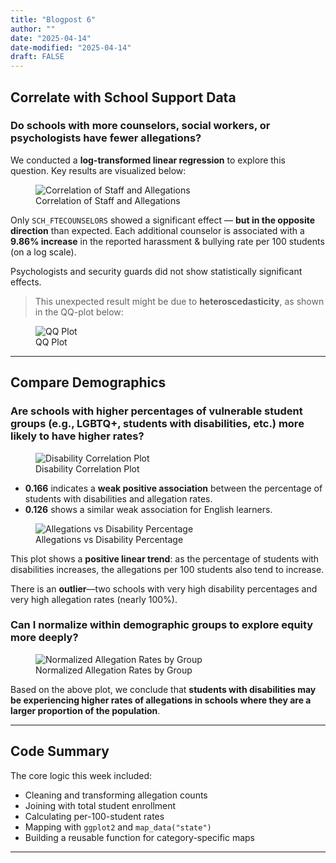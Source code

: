 ```yaml
---
title: "Blogpost 6"
author: ""
date: "2025-04-14"
date-modified: "2025-04-14"
draft: FALSE
---
```


## Correlate with School Support Data

### Do schools with more counselors, social workers, or psychologists have fewer allegations?

We conducted a **log-transformed linear regression** to explore this question. Key results are visualized below:

![Correlation of Staff and Allegations](correlation.png)

Only `SCH_FTECOUNSELORS` showed a significant effect — **but in the opposite direction** than expected. Each additional counselor is associated with a **9.86% increase** in the reported harassment & bullying rate per 100 students (on a log scale).

Psychologists and security guards did not show statistically significant effects.

> This unexpected result might be due to **heteroscedasticity**, as shown in the QQ-plot below:

![QQ Plot](qplot.png)

------------------------------------------------------------------------

## Compare Demographics

### Are schools with higher percentages of vulnerable student groups (e.g., LGBTQ+, students with disabilities, etc.) more likely to have higher rates?

![Disability Correlation Plot](disability.png)

-   **0.166** indicates a **weak positive association** between the percentage of students with disabilities and allegation rates.
-   **0.126** shows a similar weak association for English learners.

![Allegations vs Disability Percentage](allegations.png)

This plot shows a **positive linear trend**: as the percentage of students with disabilities increases, the allegations per 100 students also tend to increase.

There is an **outlier**—two schools with very high disability percentages and very high allegation rates (nearly 100%).

### Can I normalize within demographic groups to explore equity more deeply?

![Normalized Allegation Rates by Group](allegations2.png)

Based on the above plot, we conclude that **students with disabilities may be experiencing higher rates of allegations in schools where they are a larger proportion of the population**.

------------------------------------------------------------------------

## Code Summary

The core logic this week included:

-   Cleaning and transforming allegation counts\
-   Joining with total student enrollment\
-   Calculating per-100-student rates\
-   Mapping with `ggplot2` and `map_data("state")`\
-   Building a reusable function for category-specific maps

------------------------------------------------------------------------
